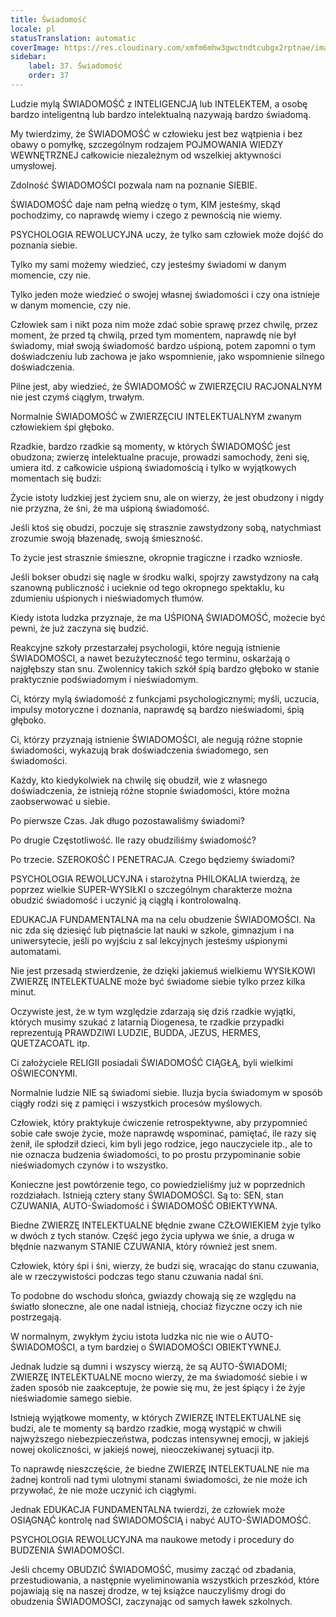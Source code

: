 ```yaml
---
title: Świadomość
locale: pl
statusTranslation: automatic
coverImage: https://res.cloudinary.com/xmfm6mhw3gwctndtcubgx2rptnae/image/upload/v1740337243/small_cover_educacion_fundamental_a051170f1c.webp
sidebar:
    label: 37. Świadomość
    order: 37
---
```

Ludzie mylą ŚWIADOMOŚĆ z INTELIGENCJĄ lub INTELEKTEM, a osobę bardzo inteligentną lub bardzo intelektualną nazywają bardzo świadomą.

My twierdzimy, że ŚWIADOMOŚĆ w człowieku jest bez wątpienia i bez obawy o pomyłkę, szczególnym rodzajem POJMOWANIA WIEDZY WEWNĘTRZNEJ całkowicie niezależnym od wszelkiej aktywności umysłowej.

Zdolność ŚWIADOMOŚCI pozwala nam na poznanie SIEBIE.

ŚWIADOMOŚĆ daje nam pełną wiedzę o tym, KIM jesteśmy, skąd pochodzimy, co naprawdę wiemy i czego z pewnością nie wiemy.

PSYCHOLOGIA REWOLUCYJNA uczy, że tylko sam człowiek może dojść do poznania siebie.

Tylko my sami możemy wiedzieć, czy jesteśmy świadomi w danym momencie, czy nie.

Tylko jeden może wiedzieć o swojej własnej świadomości i czy ona istnieje w danym momencie, czy nie.

Człowiek sam i nikt poza nim może zdać sobie sprawę przez chwilę, przez moment, że przed tą chwilą, przed tym momentem, naprawdę nie był świadomy, miał swoją świadomość bardzo uśpioną, potem zapomni o tym doświadczeniu lub zachowa je jako wspomnienie, jako wspomnienie silnego doświadczenia.

Pilne jest, aby wiedzieć, że ŚWIADOMOŚĆ w ZWIERZĘCIU RACJONALNYM nie jest czymś ciągłym, trwałym.

Normalnie ŚWIADOMOŚĆ w ZWIERZĘCIU INTELEKTUALNYM zwanym człowiekiem śpi głęboko.

Rzadkie, bardzo rzadkie są momenty, w których ŚWIADOMOŚĆ jest obudzona; zwierzę intelektualne pracuje, prowadzi samochody, żeni się, umiera itd. z całkowicie uśpioną świadomością i tylko w wyjątkowych momentach się budzi:

Życie istoty ludzkiej jest życiem snu, ale on wierzy, że jest obudzony i nigdy nie przyzna, że śni, że ma uśpioną świadomość.

Jeśli ktoś się obudzi, poczuje się strasznie zawstydzony sobą, natychmiast zrozumie swoją błazenadę, swoją śmieszność.

To życie jest strasznie śmieszne, okropnie tragiczne i rzadko wzniosłe.

Jeśli bokser obudzi się nagle w środku walki, spojrzy zawstydzony na całą szanowną publiczność i ucieknie od tego okropnego spektaklu, ku zdumieniu uśpionych i nieświadomych tłumów.

Kiedy istota ludzka przyznaje, że ma UŚPIONĄ ŚWIADOMOŚĆ, możecie być pewni, że już zaczyna się budzić.

Reakcyjne szkoły przestarzałej psychologii, które negują istnienie ŚWIADOMOŚCI, a nawet bezużyteczność tego terminu, oskarżają o najgłębszy stan snu. Zwolennicy takich szkół śpią bardzo głęboko w stanie praktycznie podświadomym i nieświadomym.

Ci, którzy mylą świadomość z funkcjami psychologicznymi; myśli, uczucia, impulsy motoryczne i doznania, naprawdę są bardzo nieświadomi, śpią głęboko.

Ci, którzy przyznają istnienie ŚWIADOMOŚCI, ale negują różne stopnie świadomości, wykazują brak doświadczenia świadomego, sen świadomości.

Każdy, kto kiedykolwiek na chwilę się obudził, wie z własnego doświadczenia, że istnieją różne stopnie świadomości, które można zaobserwować u siebie.

Po pierwsze Czas. Jak długo pozostawaliśmy świadomi?

Po drugie Częstotliwość. Ile razy obudziliśmy świadomość?

Po trzecie. SZEROKOŚĆ I PENETRACJA. Czego będziemy świadomi?

PSYCHOLOGIA REWOLUCYJNA i starożytna PHILOKALIA twierdzą, że poprzez wielkie SUPER-WYSIŁKI o szczególnym charakterze można obudzić świadomość i uczynić ją ciągłą i kontrolowalną.

EDUKACJA FUNDAMENTALNA ma na celu obudzenie ŚWIADOMOŚCI. Na nic zda się dziesięć lub piętnaście lat nauki w szkole, gimnazjum i na uniwersytecie, jeśli po wyjściu z sal lekcyjnych jesteśmy uśpionymi automatami.

Nie jest przesadą stwierdzenie, że dzięki jakiemuś wielkiemu WYSIŁKOWI ZWIERZĘ INTELEKTUALNE może być świadome siebie tylko przez kilka minut.

Oczywiste jest, że w tym względzie zdarzają się dziś rzadkie wyjątki, których musimy szukać z latarnią Diogenesa, te rzadkie przypadki reprezentują PRAWDZIWI LUDZIE, BUDDA, JEZUS, HERMES, QUETZACOATL itp.

Ci założyciele RELIGII posiadali ŚWIADOMOŚĆ CIĄGŁĄ, byli wielkimi OŚWIECONYMI.

Normalnie ludzie NIE są świadomi siebie. Iluzja bycia świadomym w sposób ciągły rodzi się z pamięci i wszystkich procesów myślowych.

Człowiek, który praktykuje ćwiczenie retrospektywne, aby przypomnieć sobie całe swoje życie, może naprawdę wspominać, pamiętać, ile razy się żenił, ile spłodził dzieci, kim byli jego rodzice, jego nauczyciele itp., ale to nie oznacza budzenia świadomości, to po prostu przypominanie sobie nieświadomych czynów i to wszystko.

Konieczne jest powtórzenie tego, co powiedzieliśmy już w poprzednich rozdziałach. Istnieją cztery stany ŚWIADOMOŚCI. Są to: SEN, stan CZUWANIA, AUTO-Świadomość i ŚWIADOMOŚĆ OBIEKTYWNA.

Biedne ZWIERZĘ INTELEKTUALNE błędnie zwane CZŁOWIEKIEM żyje tylko w dwóch z tych stanów. Część jego życia upływa we śnie, a druga w błędnie nazwanym STANIE CZUWANIA, który również jest snem.

Człowiek, który śpi i śni, wierzy, że budzi się, wracając do stanu czuwania, ale w rzeczywistości podczas tego stanu czuwania nadal śni.

To podobne do wschodu słońca, gwiazdy chowają się ze względu na światło słoneczne, ale one nadal istnieją, chociaż fizyczne oczy ich nie postrzegają.

W normalnym, zwykłym życiu istota ludzka nic nie wie o AUTO-ŚWIADOMOŚCI, a tym bardziej o ŚWIADOMOŚCI OBIEKTYWNEJ.

Jednak ludzie są dumni i wszyscy wierzą, że są AUTO-ŚWIADOMI; ZWIERZĘ INTELEKTUALNE mocno wierzy, że ma świadomość siebie i w żaden sposób nie zaakceptuje, że powie się mu, że jest śpiący i że żyje nieświadomie samego siebie.

Istnieją wyjątkowe momenty, w których ZWIERZĘ INTELEKTUALNE się budzi, ale te momenty są bardzo rzadkie, mogą wystąpić w chwili najwyższego niebezpieczeństwa, podczas intensywnej emocji, w jakiejś nowej okoliczności, w jakiejś nowej, nieoczekiwanej sytuacji itp.

To naprawdę nieszczęście, że biedne ZWIERZĘ INTELEKTUALNE nie ma żadnej kontroli nad tymi ulotnymi stanami świadomości, że nie może ich przywołać, że nie może uczynić ich ciągłymi.

Jednak EDUKACJA FUNDAMENTALNA twierdzi, że człowiek może OSIĄGNĄĆ kontrolę nad ŚWIADOMOŚCIĄ i nabyć AUTO-ŚWIADOMOŚĆ.

PSYCHOLOGIA REWOLUCYJNA ma naukowe metody i procedury do BUDZENIA ŚWIADOMOŚCI.

Jeśli chcemy OBUDZIĆ ŚWIADOMOŚĆ, musimy zacząć od zbadania, przestudiowania, a następnie wyeliminowania wszystkich przeszkód, które pojawiają się na naszej drodze, w tej książce nauczyliśmy drogi do obudzenia ŚWIADOMOŚCI, zaczynając od samych ławek szkolnych.

